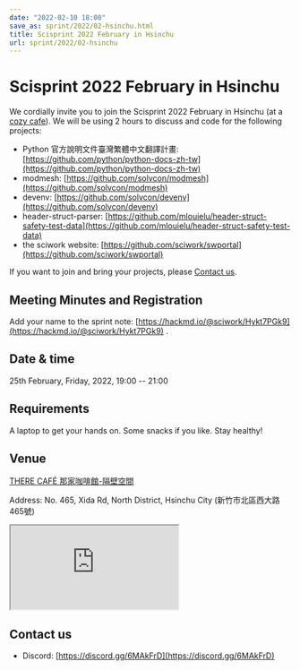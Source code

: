 ```yaml
---
date: "2022-02-10 18:00"
save_as: sprint/2022/02-hsinchu.html
title: Scisprint 2022 February in Hsinchu
url: sprint/2022/02-hsinchu
---
```


# Scisprint 2022 February in Hsinchu

We cordially invite you to join the Scisprint 2022 February in Hsinchu
(at a [cozy cafe](Venue)). We will be using 2 hours to discuss and code
for the following projects:

- Python 官方說明文件臺灣繁體中文翻譯計畫:
  [https://github.com/python/python-docs-zh-tw](https://github.com/python/python-docs-zh-tw)
- modmesh: [https://github.com/solvcon/modmesh](https://github.com/solvcon/modmesh)
- devenv: [https://github.com/solvcon/devenv](https://github.com/solvcon/devenv)
- header-struct-parser:
  [https://github.com/mlouielu/header-struct-safety-test-data](https://github.com/mlouielu/header-struct-safety-test-data)
- the sciwork website: [https://github.com/sciwork/swportal](https://github.com/sciwork/swportal)

If you want to join and bring your projects, please [Contact
us](#contact-us).

## Meeting Minutes and Registration

Add your name to the sprint note: [https://hackmd.io/@sciwork/Hykt7PGk9](https://hackmd.io/@sciwork/Hykt7PGk9)
.

## Date & time

25th February, Friday, 2022, 19:00 \-- 21:00

## Requirements

A laptop to get your hands on. Some snacks if you like. Stay healthy!

## Venue

[THERE CAFÉ 那家咖啡館-隔壁空間](https://g.page/9014psm?share)

Address: No. 465, Xida Rd, North District, Hsinchu City
(新竹市北區西大路465號)

<div
  style={{
    overflow: "hidden",
    paddingBottom: "56.25%",
    position: "relative",
    height: 0,
  }}
>
  <iframe
    src="https://www.google.com/maps/embed?pb=!1m18!1m12!1m3!1d3621.728084282557!2d120.96109071500156!3d24.80476288408019!2m3!1f0!2f0!3f0!3m2!1i1024!2i768!4f13.1!3m3!1m2!1s0x3468355acbc5f393%3A0xc49a4436ad3b9531!2zVEhFUkUgQ0FGw4kg6YKj5a625ZKW5ZWh6aSo772c5omL5rKW5Zau5ZOB772c5paw56u56JuL57OV55Sc6bue772c!5e0!3m2!1sen!2stw!4v1644488359053!5m2!1sen!2stw"
    style={{
      left: 0,
      top: 0,
      height: "100%",
      width: "100%",
      position: "absolute",
      border: 0,
    }}
    allowfullscreen=""
    aria-hidden="false"
    tabindex="0"
    loading="lazy"
  ></iframe>
</div>

## Contact us

- Discord: [https://discord.gg/6MAkFrD](https://discord.gg/6MAkFrD)
